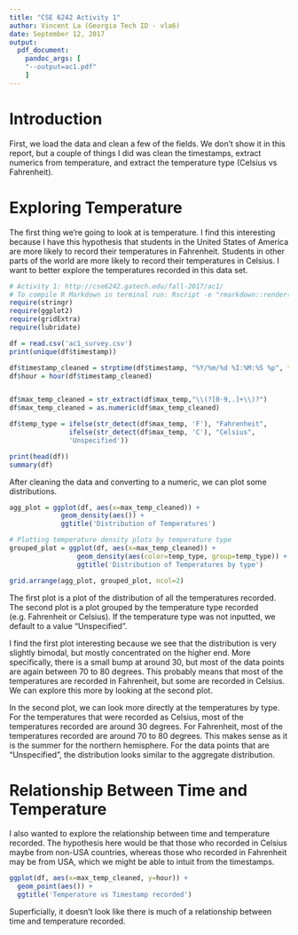 ```yaml
---
title: "CSE 6242 Activity 1"
author: Vincent La (Georgia Tech ID - vla6)
date: September 12, 2017
output:
  pdf_document:
    pandoc_args: [
    "--output=ac1.pdf"
    ]
---
```


# Introduction
First, we load the data and clean a few of the fields. We don't show it in this report, but a couple of things I did was clean the timestamps, extract numerics from temperature, and extract the temperature type (Celsius vs Fahrenheit).

# Exploring Temperature
The first thing we're going to look at is temperature. I find this interesting because I have this hypothesis that students in the United States of America are more likely to record their temperatures in Fahrenheit. Students in other parts of the world are more likely to record their temperatures in Celsius. I want to better explore the temperatures recorded in this data set.

```r
# Activity 1: http://cse6242.gatech.edu/fall-2017/ac1/
# To compile R Markdown in terminal run: Rscript -e "rmarkdown::render('ac1.Rmd', clean=TRUE)"
require(stringr)
require(ggplot2)
require(gridExtra)
require(lubridate)

df = read.csv('ac1_survey.csv')
print(unique(df$timestamp))

df$timestamp_cleaned = strptime(df$timestamp, "%Y/%m/%d %I:%M:%S %p", tz = "US/Mountain")
df$hour = hour(df$timestamp_cleaned)


df$max_temp_cleaned = str_extract(df$max_temp,"\\(?[0-9,.]+\\)?")
df$max_temp_cleaned = as.numeric(df$max_temp_cleaned)

df$temp_type = ifelse(str_detect(df$max_temp, 'F'), "Fahrenheit",
               ifelse(str_detect(df$max_temp, 'C'), "Celsius",
               'Unspecified'))

print(head(df))
summary(df)
```

After cleaning the data and converting to a numeric, we can plot some distributions.

```r
agg_plot = ggplot(df, aes(x=max_temp_cleaned)) +
             geom_density(aes()) +
             ggtitle('Distribution of Temperatures')

# Plotting temperature density plots by temperature type
grouped_plot = ggplot(df, aes(x=max_temp_cleaned)) +
                 geom_density(aes(color=temp_type, group=temp_type)) +
                 ggtitle('Distribution of Temperatures by type')

grid.arrange(agg_plot, grouped_plot, ncol=2)
```

The first plot is a plot of the distribution of all the temperatures recorded. The second plot is a plot grouped by the temperature type recorded (e.g. Fahrenheit or Celsius). If the temperature type was not inputted, we default to a value "Unspecified".

I find the first plot interesting because we see that the distribution is very slightly bimodal, but mostly concentrated on the higher end. More specifically, there is a small bump at around 30, but most of the data points are again between 70 to 80 degrees. This probably means that most of the temperatures are recorded in Fahrenheit, but some are recorded in Celsius. We can explore this more by looking at the second plot.

In the second plot, we can look more directly at the temperatures by type. For the temperatures that were recorded as Celsius, most of the temperatures recorded are around 30 degrees. For Fahrenheit, most of the temperatures recorded are around 70 to 80 degrees. This makes sense as it is the summer for the northern hemisphere. For the data points that are "Unspecified", the distribution looks similar to the aggregate distribution.

# Relationship Between Time and Temperature

I also wanted to explore the relationship between time and temperature recorded. The hypothesis here would be that those who recorded in Celsius maybe from non-USA countries, whereas those who recorded in Fahrenheit may be from USA, which we might be able to intuit from the timestamps.

```r
ggplot(df, aes(x=max_temp_cleaned, y=hour)) +
  geom_point(aes()) +
  ggtitle('Temperature vs Timestamp recorded')
```

Superficially, it doesn't look like there is much of a relationship between time and temperature recorded.
